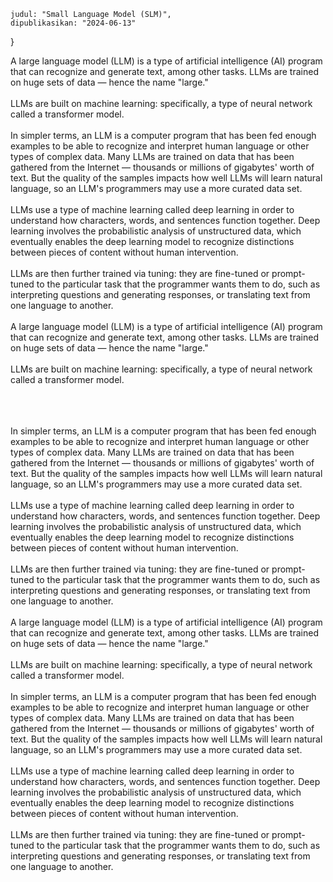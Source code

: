     judul: "Small Language Model (SLM)",
    dipublikasikan: "2024-06-13"
}

A large language model (LLM) is a type of artificial intelligence (AI) program 
that can recognize and generate text, among other tasks. LLMs are trained on huge sets of 
data — hence the name "large."<br/>
<br/>
LLMs are built on machine learning: specifically, a type of neural network called a transformer 
model.<br/>
<br/>
In simpler terms, an LLM is a computer program that has been fed enough examples to be able 
to recognize and interpret human language or other types of complex data. 
Many LLMs are trained on data that has been gathered from the Internet — thousands or 
millions of gigabytes' worth of text. 
But the quality of the samples impacts how well LLMs will learn natural language, 
so an LLM's programmers may use a more curated data set.<br/>
<br/>
LLMs use a type of machine learning called deep learning in order to understand how characters, 
words, and sentences function together. Deep learning involves the probabilistic analysis 
of unstructured data, which eventually enables the deep learning model to recognize 
distinctions between pieces of content without human intervention.<br/>
<br/>
LLMs are then further trained via tuning: they are fine-tuned or prompt-tuned to the particular task that the programmer wants them to do, such as interpreting questions and generating responses, or translating text from one language to another.<br/>
<br/>
A large language model (LLM) is a type of artificial intelligence (AI) program 
that can recognize and generate text, among other tasks. LLMs are trained on huge sets of 
data — hence the name "large."<br/>
<br/>
LLMs are built on machine learning: specifically, a type of neural network called a transformer 
model.<br/>
<br/>
<center><DrawChart /></center><br/>
<br/>
In simpler terms, an LLM is a computer program that has been fed enough examples to be able 
to recognize and interpret human language or other types of complex data. 
Many LLMs are trained on data that has been gathered from the Internet — thousands or 
millions of gigabytes' worth of text. 
But the quality of the samples impacts how well LLMs will learn natural language, 
so an LLM's programmers may use a more curated data set.<br/>
<br/>
LLMs use a type of machine learning called deep learning in order to understand how characters, 
words, and sentences function together. Deep learning involves the probabilistic analysis 
of unstructured data, which eventually enables the deep learning model to recognize 
distinctions between pieces of content without human intervention.<br/>
<br/>
LLMs are then further trained via tuning: they are fine-tuned or prompt-tuned to the particular task that the programmer wants them to do, such as interpreting questions and generating responses, or translating text from one language to another.<br />
<br />
A large language model (LLM) is a type of artificial intelligence (AI) program 
that can recognize and generate text, among other tasks. LLMs are trained on huge sets of 
data — hence the name "large."<br/>
<br/>
LLMs are built on machine learning: specifically, a type of neural network called a transformer 
model.<br/>
<br/>
In simpler terms, an LLM is a computer program that has been fed enough examples to be able 
to recognize and interpret human language or other types of complex data. 
Many LLMs are trained on data that has been gathered from the Internet — thousands or 
millions of gigabytes' worth of text. 
But the quality of the samples impacts how well LLMs will learn natural language, 
so an LLM's programmers may use a more curated data set.<br/>
<br/>
LLMs use a type of machine learning called deep learning in order to understand how characters, 
words, and sentences function together. Deep learning involves the probabilistic analysis 
of unstructured data, which eventually enables the deep learning model to recognize 
distinctions between pieces of content without human intervention.<br/>
<br/>
LLMs are then further trained via tuning: they are fine-tuned or prompt-tuned to the particular task that the programmer wants them to do, such as interpreting questions and generating responses, or translating text from one language to another.<br />
<br />
